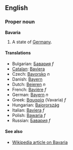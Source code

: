 ==English==
===Proper noun===
'''Bavaria'''

#A state of [[Germany]].

====Translations====
*Bulgarian: [[Бавария]] ''f''
*[[Catalan]]: [[Baviera]]
*Czech: [[Bavorsko]] ''n''
*Danish: [[Bayern]]
*Dutch: [[Beieren]] ''n''
*French: [[Bavière]] ''f''
*German: [[Bayern]] ''n''
*Greek: [[Βαυαρία]] (Vavaria) ''f''
*Hungarian: [[Bajorország]]
*Italian: [[Baviera]] ''f''
*Polish: [[Bawaria]] ''f''
*Russian: [[Бавария]] ''f''


====See also====
*[[en:Bavaria|Wikipedia article on Bavaria]]
